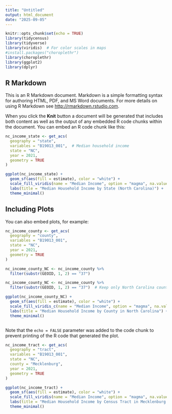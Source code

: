 ```yaml
---
title: "Untitled"
output: html_document
date: "2025-09-05"
---
```


```r
knitr::opts_chunk$set(echo = TRUE)
library(tidycensus)
library(tidyverse)
library(viridis)  # For color scales in maps
#install.packages("choroplethr")
library(choroplethr)
library(ggplot2)
library(dplyr)

```

## R Markdown

This is an R Markdown document. Markdown is a simple formatting syntax for authoring HTML, PDF, and MS Word documents. For more details on using R Markdown see <http://rmarkdown.rstudio.com>.

When you click the **Knit** button a document will be generated that includes both content as well as the output of any embedded R code chunks within the document. You can embed an R code chunk like this:

```r
nc_income_state <- get_acs(
  geography = "state",
  variables = "B19013_001",  # Median household income
  state = "NC",
  year = 2021,
  geometry = TRUE
)

ggplot(nc_income_state) +
  geom_sf(aes(fill = estimate), color = "white") +
  scale_fill_viridis(name = "Median Income", option = "magma", na.value = "grey50") +
  labs(title = "Median Household Income by State (North Carolina)") +
  theme_minimal()

```

## Including Plots

You can also embed plots, for example:

```r
nc_income_county <- get_acs(
  geography = "county",
  variables = "B19013_001",
  state = "NC",
  year = 2021,
  geometry = TRUE
)

nc_income_county_NC <- nc_income_county %>%
  filter(substr(GEOID, 1, 2) == "37")

nc_income_county_NC <- nc_income_county %>%
  filter(substr(GEOID, 1, 2) == "37")  # Keep only North Carolina counties

ggplot(nc_income_county_NC) +
  geom_sf(aes(fill = estimate), color = "white") +
  scale_fill_viridis_c(name = "Median Income", option = "magma", na.value = "grey50") +
  labs(title = "Median Household Income by County in North Carolina") +
  theme_minimal()



```

Note that the `echo = FALSE` parameter was added to the code chunk to prevent printing of the R code that generated the plot.

```r
nc_income_tract <- get_acs(
  geography = "tract",
  variables = "B19013_001",
  state = "NC",
  county = "Mecklenburg",
  year = 2021,
  geometry = TRUE
)

ggplot(nc_income_tract) +
  geom_sf(aes(fill = estimate), color = "white") +
  scale_fill_viridis(name = "Median Income", option = "magma", na.value = "grey50") +
  labs(title = "Median Household Income by Census Tract in Mecklenburg County, NC") +
  theme_minimal()


```



```r


```


```r


```
